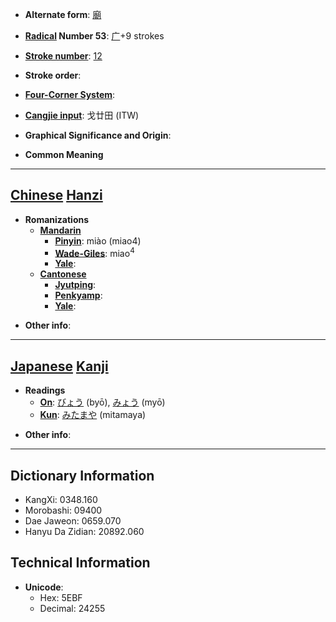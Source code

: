 * '''Alternate form''': [[廟]]

* '''[[Wiktionary:Chinese radical index| Radical]] Number 53''': [[Wiktionary:Chinese radical index 广|广]]+9 strokes

* '''[[Wiktionary:Chinese total strokes index|Stroke number]]''': [[Wiktionary:Chinese total strokes index 12|12]]

* '''Stroke order''': 

* '''[[Wiktionary:Chinese four corner index|Four-Corner System]]''': 

* '''[[Wiktionary:Chinese Cangjie index|Cangjie input]]''': 戈廿田 (ITW)

* '''Graphical Significance and Origin''': 

* '''Common Meaning'''

----

== [[Chinese]] [[Hanzi]] ==

* '''Romanizations'''
** '''[[Mandarin]]'''
*** '''[[Pinyin]]''': miào (miao4)
*** '''[[Wade-Giles]]''': miao<sup>4</sup>
*** '''[[Yale]]''': 
** '''[[Cantonese]]'''
*** '''[[Jyutping]]''':
*** '''[[Penkyamp]]''': 
*** '''[[Yale]]''': 

* '''Other info''': 

----

== [[Japanese]] [[Kanji]] ==

* '''Readings'''
** '''[[On]]''': [[びょう]] (byō), [[みょう]] (myō)
** '''[[Kun]]''': [[みたまや]] (mitamaya)

* '''Other info''':  

----

== Dictionary Information ==

* KangXi: 0348.160
* Morobashi: 09400
* Dae Jaweon: 0659.070
* Hanyu Da Zidian: 20892.060

== Technical Information ==

* '''Unicode''':
** Hex: 5EBF
** Decimal: 24255